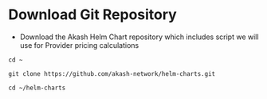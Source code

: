 # Download Git Repository

* Download the Akash Helm Chart repository which includes script we will use for Provider pricing calculations

```
cd ~

git clone https://github.com/akash-network/helm-charts.git

cd ~/helm-charts
```

